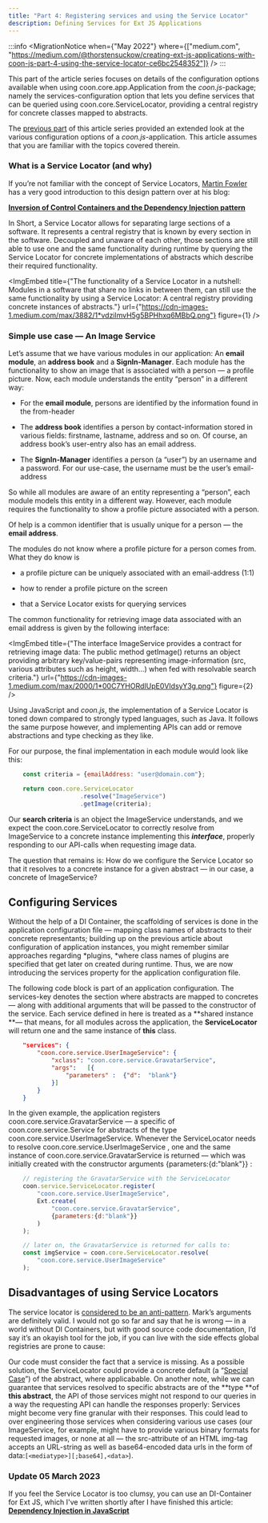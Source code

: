 ```yaml
---
title: "Part 4: Registering services and using the Service Locator"
description: Defining Services for Ext JS Applications
---
```



:::info
<MigrationNotice
    when={"May 2022"}
    where={["medium.com", "https://medium.com/@thorstensuckow/creating-ext-js-applications-with-coon-js-part-4-using-the-service-locator-ce6bc2548352"]}
/>
:::

This part of the article series focuses on details of the configuration options available when using coon.core.app.Application from the *coon.js*-package; namely the services-configuration option that lets you define services that can be queried using coon.core.ServiceLocator, providing a central registry for concrete classes mapped to abstracts.

The [previous part](/docs/articles/creating-extjs-applications-with-coon-js/configuration-details-and-plugins) of this article series provided an extended look at the various configuration options of a *coon.js*-application. This article assumes that you are familiar with the topics covered therein.

### What is a Service Locator (and why)

If you’re not familiar with the concept of Service Locators, [Martin Fowler](https://twitter.com/martinfowler) has a very good introduction to this design pattern over at his blog:

[**Inversion of Control Containers and the Dependency Injection pattern**](https://martinfowler.com/articles/injection.html)

In Short, a Service Locator allows for separating large sections of a software. It represents a central registry that is known by every section in the software. Decoupled and unaware of each other, those sections are still able to use one and the same functionality during runtime by querying the Service Locator for concrete implementations of abstracts which describe their required functionality.

<ImgEmbed
    title={"The functionality of a Service Locator in a nutshell: Modules in a software that share no links in between them, can still use the same functionality by using a Service Locator: A central registry providing concrete instances of abstracts."}
    url={"https://cdn-images-1.medium.com/max/3882/1*vdzilmvH5g5BPHhxq6MBbQ.png"}
    figure={1}
/>

### Simple use case — An Image Service

Let’s assume that we have various modules in our application: An **email module**, an **address book** and a **SignIn-Manager**. Each module has the functionality to show an image that is associated with a person — a profile picture. Now, each module understands the entity “person” in a different way:

* For the **email module**, persons are identified by the information found in the from-header

* The **address book** identifies a person by contact-information stored in various fields: firstname, lastname, address and so on. Of course, an address book’s user-entry also has an email address.

* The **SignIn-Manager** identifies a person (a “user”) by an username and a password. For our use-case, the username must be the user’s email-address

So while all modules are aware of an entity representing a “person”, each module models this entity in a different way. However, each module requires the functionality to show a profile picture associated with a person.

Of help is a common identifier that is usually unique for a person — the **email address**.

The modules do not know where a profile picture for a person comes from. What they do know is

* a profile picture can be uniquely associated with an email-address (1:1)

* how to render a profile picture on the screen

* that a Service Locator exists for querying services

The common functionality for retrieving image data associated with an email address is given by the following interface:

<ImgEmbed
    title={"The interface ImageService provides a contract for retrieving image data: The public method getImage() returns an object providing arbitrary key/value-pairs representing image-information (src, various attributes such as height, width…) when fed with resolvable search criteria."}
    url={"https://cdn-images-1.medium.com/max/2000/1*00C7YHORdIUpE0VIdsyY3g.png"}
    figure={2}
/>


Using JavaScript and *coon.js*, the implementation of a Service Locator is toned down compared to strongly typed languages, such as Java. It follows the same purpose however, and implementing APIs can add or remove abstractions and type checking as they like.

For our purpose, the final implementation in each module would look like this:

```javascript
    const criteria = {emailAddress: "user@domain.com"};

    return coon.core.ServiceLocator
                    .resolve("ImageService")
                    .getImage(criteria);
```


Our **search criteria** is an object the ImageService understands, and we expect the coon.core.ServiceLocator to correctly resolve from ImageService to a concrete instance implementing this ***interface***, properly responding to our API-calls when requesting image data.

The question that remains is: How do we configure the Service Locator so that it resolves to a concrete instance for a given abstract — in our case, a concrete of ImageService?

## Configuring Services

Without the help of a DI Container, the scaffolding of services is done in the application configuration file — mapping class names of abstracts to their concrete representants; building up on the previous article about configuration of application instances, you might remember similar approaches regarding *plugins, *where class names of plugins are specified that get later on created during runtime. Thus, we are now introducing the services property for the application configuration file.

The following code block is part of an application configuration. The services-key denotes the section where abstracts are mapped to concretes — along with additional arguments that will be passed to the constructor of the service. Each service defined in here is treated as a **shared instance **— that means, for all modules across the application, the **ServiceLocator** will return one and the same instance of **this** class.

```json
    "services": {
        "coon.core.service.UserImageService": {
            "xclass": "coon.core.service.GravatarService",
            "args":   [{
                "parameters" :  {"d":  "blank"}
            }]
        }
    }
```

In the given example, the application registers coon.core.service.GravatarService — a specific of coon.core.service.Service for abstracts of the type coon.core.service.UserImageService. Whenever the ServiceLocator needs to resolve coon.core.service.UserImageService , one and the same instance of coon.core.service.GravatarService is returned — which was initially created with the constructor arguments {parameters:{d:"blank"}} :

```javascript
    // registering the GravatarService with the ServiceLocator
    coon.service.ServiceLocator.register(
        "coon.core.service.UserImageService",
        Ext.create(
            "coon.core.service.GravatarService",
            {parameters:{d:"blank"}}
        )
    );

    // later on, the GravatarService is returned for calls to:
    const imgService = coon.core.ServiceLocator.resolve(
        "coon.core.service.UserImageService"
    );
```

## Disadvantages of using Service Locators

The service locator is [considered to be an anti-pattern](https://blog.ploeh.dk/2010/02/03/ServiceLocatorisanAnti-Pattern). Mark’s arguments are definitely valid. I would not go so far and say that he is wrong — in a world without DI Containers, but with good source code documentation, I’d say it’s an okayish tool for the job, if you can live with the side effects global registries are prone to cause:

Our code must consider the fact that a service is missing. As a possible solution, the ServiceLocator could provide a concrete default (a “[Special Case](https://martinfowler.com/eaaCatalog/specialCase.html)”) of the abstract, where applicabable. On another note, while we can guarantee that services resolved to specific abstracts are of the **type **of **this abstract**, the API of those services might not respond to our queries in a way the requesting API can handle the responses properly: Services might become very fine granular with their responses. This could lead to over engineering those services when considering various use cases (our ImageService, for example, might have to provide various binary formats for requested images, or none at all — the src-attribute of an HTML img-tag accepts an URL-string as well as base64-encoded data urls in the form of data:`[<mediatype>][;base64],<data>`).

### Update 05 March 2023

If you feel the Service Locator is too clumsy, you can use an DI-Container for Ext JS, which I've written shortly after I have
finished this article: [**Dependency Injection in JavaScript**](/docs/dependency-injection-in-javascript/article)